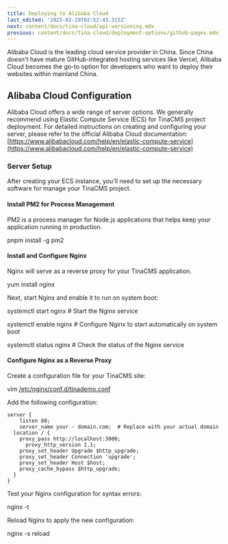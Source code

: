 ```yaml
---
title: Deploying to Alibaba Cloud
last_edited: '2025-02-19T02:52:43.315Z'
next: content/docs/tina-cloud/api-versioning.mdx
previous: content/docs/tina-cloud/deployment-options/github-pages.mdx
---
```


Alibaba Cloud is the leading cloud service provider in China. Since China doesn't have mature GitHub-integrated hosting services like Vercel, Alibaba Cloud becomes the go-to option for developers who want to deploy their websites within mainland China.

## Alibaba Cloud Configuration

Alibaba Cloud offers a wide range of server options. We generally recommend using Elastic Compute Service (ECS) for TinaCMS project deployment. For detailed instructions on creating and configuring your server, please refer to the official Alibaba Cloud documentation: [https://www.alibabacloud.com/help/en/elastic-compute-service](https://www.alibabacloud.com/help/en/elastic-compute-service)

### Server Setup

After creating your ECS instance, you'll need to set up the necessary software for manage your TinaCMS project.

#### Install PM2 for Process Management

PM2 is a process manager for Node.js applications that helps keep your application running in production.

pnpm install -g pm2

#### Install and Configure Nginx

Nginx will serve as a reverse proxy for your TinaCMS application.

yum install nginx

Next, start Nginx and enable it to run on system boot:

systemctl start nginx    # Start the Nginx service

systemctl enable nginx   # Configure Nginx to start automatically on system boot

systemctl status nginx   # Check the status of the Nginx service

#### Configure Nginx as a Reverse Proxy

Create a configuration file for your TinaCMS site:

vim [/etc/nginx/conf.d/tinademo.conf](/etc/nginx/conf.d/tinademo.conf)

Add the following configuration:

```
server {
    listen 80;
    server_name your - domain.com;  # Replace with your actual domain
  location / {
    proxy_pass http://localhost:3000;
      proxy_http_version 1.1;
    proxy_set_header Upgrade $http_upgrade;
    proxy_set_header Connection 'upgrade';
    proxy_set_header Host $host;
    proxy_cache_bypass $http_upgrade;
  }
}
```

Test your Nginx configuration for syntax errors:

nginx -t

Reload Nginx to apply the new configuration:

nginx -s reload
